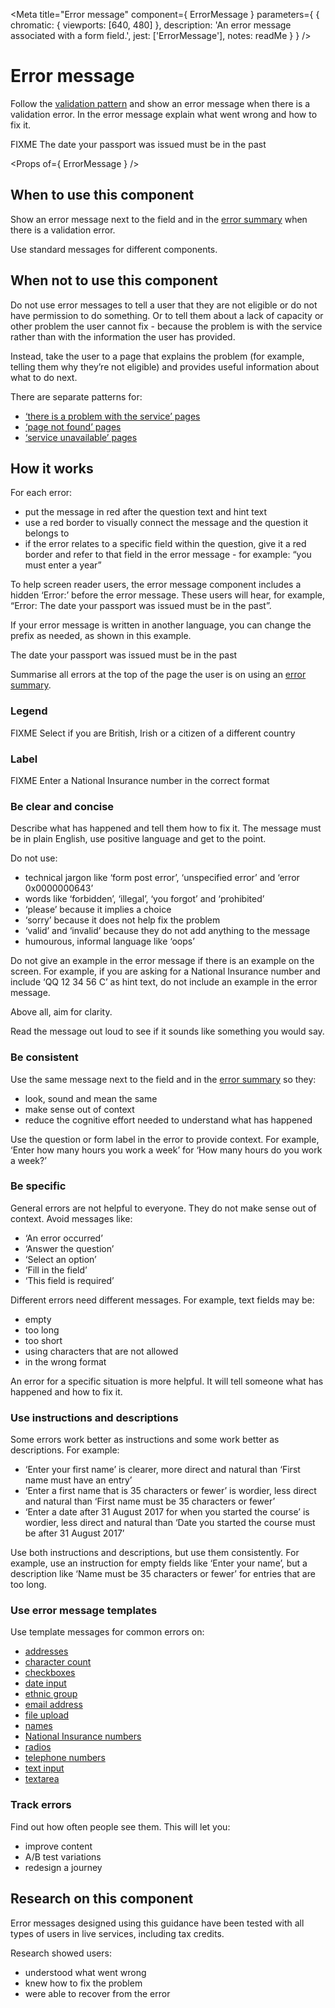 
<Meta
  title="Error message"
  component={ ErrorMessage }
  parameters={ {
    chromatic: { viewports: [640, 480] },
    description: 'An error message associated with a form field.',
    jest: ['ErrorMessage'],
    notes: readMe
  } }
/>

# Error message

Follow the [validation pattern] and show an error message when there is a
validation error. In the error message explain what went wrong and how to fix
it.

<Preview withToolbar>
  <Story name="ErrorMessage">
    FIXME
    <ErrorMessage>The date your passport was issued must be in the past</ErrorMessage>
  </Story>
</Preview>

<Props of={ ErrorMessage } />


## When to use this component

Show an error message next to the field and in the [error summary] when there is
a validation error.

Use standard messages for different components.


## When not to use this component

Do not use error messages to tell a user that they are not eligible or do not
have permission to do something. Or to tell them about a lack of capacity or
other problem the user cannot fix - because the problem is with the service
rather than with the information the user has provided.

Instead, take the user to a page that explains the problem (for example, telling
them why they’re not eligible) and provides useful information about what to do
next.

There are separate patterns for:
- [‘there is a problem with the service’ pages]
- [‘page not found’ pages]
- [‘service unavailable’ pages]


## How it works

For each error:
- put the message in red after the question text and hint text
- use a red border to visually connect the message and the question it belongs
  to
- if the error relates to a specific field within the question, give it a red
  border and refer to that field in the error message - for example: “you must
  enter a year”

To help screen reader users, the error message component includes a hidden
‘Error:’ before the error message. These users will hear, for example, “Error:
The date your passport was issued must be in the past”.

If your error message is written in another language, you can change the prefix
as needed, as shown in this example.

<Preview>
  <Story name="Standard">
    <ErrorMessage>The date your passport was issued must be in the past</ErrorMessage>
  </Story>
</Preview>

Summarise all errors at the top of the page the user is on using an
[error summary].


### Legend

<Preview>
  <Story name="Legend">
    FIXME
    <ErrorMessage>Select if you are British, Irish or a citizen of a different country</ErrorMessage>
  </Story>
</Preview>


### Label

<Preview>
  <Story name="Label">
    FIXME
    <ErrorMessage>Enter a National Insurance number in the correct format</ErrorMessage>
  </Story>
</Preview>

### Be clear and concise

Describe what has happened and tell them how to fix it. The message must be in
plain English, use positive language and get to the point.

Do not use:
- technical jargon like ‘form post error’, ‘unspecified error’ and ‘error
  0x0000000643’
- words like ‘forbidden’, ‘illegal’, ‘you forgot’ and ‘prohibited’
- ‘please’ because it implies a choice
- ‘sorry’ because it does not help fix the problem
- ‘valid’ and ‘invalid’ because they do not add anything to the message
- humourous, informal language like ‘oops’

Do not give an example in the error message if there is an example on the
screen. For example, if you are asking for a National Insurance number and
include ‘QQ 12 34 56 C’ as hint text, do not include an example in the error
message.

Above all, aim for clarity.

Read the message out loud to see if it sounds like something you would say.


### Be consistent

Use the same message next to the field and in the [error summary] so they:
- look, sound and mean the same
- make sense out of context
- reduce the cognitive effort needed to understand what has happened

Use the question or form label in the error to provide context. For example,
‘Enter how many hours you work a week’ for ‘How many hours do you work a week?’


### Be specific

General errors are not helpful to everyone. They do not make sense out of
context. Avoid messages like:
- ‘An error occurred’
- ‘Answer the question’
- ‘Select an option’
- ‘Fill in the field’
- ‘This field is required’

Different errors need different messages. For example, text fields may be:
- empty
- too long
- too short
- using characters that are not allowed
- in the wrong format

An error for a specific situation is more helpful. It will tell someone what has
happened and how to fix it.


### Use instructions and descriptions

Some errors work better as instructions and some work better as descriptions.
For example:
- ‘Enter your first name’ is clearer, more direct and natural than ‘First name
  must have an entry’
- ‘Enter a first name that is 35 characters or fewer’ is wordier, less direct
  and natural than ‘First name must be 35 characters or fewer’
- ‘Enter a date after 31 August 2017 for when you started the course’ is
  wordier, less direct and natural than ‘Date you started the course must be
  after 31 August 2017’

Use both instructions and descriptions, but use them consistently. For example,
use an instruction for empty fields like ‘Enter your name’, but a description
like ‘Name must be 35 characters or fewer’ for entries that are too long.


### Use error message templates

Use template messages for common errors on:
- [addresses]
- [character count]
- [checkboxes]
- [date input]
- [ethnic group]
- [email address]
- [file upload]
- [names]
- [National Insurance numbers]
- [radios]
- [telephone numbers]
- [text input]
- [textarea]


### Track errors

Find out how often people see them. This will let you:
- improve content
- A/B test variations
- redesign a journey


## Research on this component

Error messages designed using this guidance have been tested with all types of
users in live services, including tax credits.

Research showed users:
- understood what went wrong
- knew how to fix the problem
- were able to recover from the error


[validation pattern]: https://design-system.service.gov.uk/patterns/validation/
[error summary]: https://design-system.service.gov.uk/components/error-message/
[‘there is a problem with the service’ pages]: https://design-system.service.gov.uk/patterns/problem-with-the-service-pages/
[‘page not found’ pages]: https://design-system.service.gov.uk/patterns/page-not-found-pages/
[‘service unavailable’ pages]: https://design-system.service.gov.uk/patterns/service-unavailable-pages/
[addresses]: https://design-system.service.gov.uk/patterns/addresses/#error-messages
[character count]: https://design-system.service.gov.uk/components/character-count/#error-messages
[checkboxes]: https://design-system.service.gov.uk/components/checkboxes/#error-messages
[date input]: https://design-system.service.gov.uk/components/date-input/#error-messages
[ethnic group]: https://design-system.service.gov.uk/patterns/ethnic-group/#error-messages
[email address]: https://design-system.service.gov.uk/patterns/email-addresses/#error-messages
[file upload]: https://design-system.service.gov.uk/components/file-upload/#error-messages
[names]: https://design-system.service.gov.uk/patterns/names/#error-messages
[National Insurance numbers]: https://design-system.service.gov.uk/patterns/national-insurance-numbers/#error-messages
[radios]: https://design-system.service.gov.uk/components/radios/#error-messages
[telephone numbers]: https://design-system.service.gov.uk/patterns/telephone-numbers/#error-messages
[text input]: https://design-system.service.gov.uk/components/text-input/#error-messages
[textarea]: https://design-system.service.gov.uk/components/textarea/#error-messages
